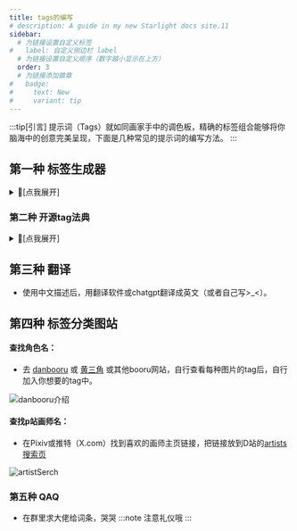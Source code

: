 ```yaml
---
title: tags的编写
# description: A guide in my new Starlight docs site.11
sidebar:
  # 为链接设置自定义标签
#   label: 自定义侧边栏 label
  # 为链接设置自定义顺序（数字越小显示在上方）
  order: 3
  # 为链接添加徽章
#   badge:
#     text: New
#     variant: tip
---
```


:::tip[引言]
提示词（Tags）就如同画家手中的调色板，精确的标签组合能够将你脑海中的创意完美呈现，下面是几种常见的提示词的编写方法。
:::

## 第一种 标签生成器


<details>
<summary>🍈[点我展开]</summary>

<LinkCard
  title="⭐tags生成器"
  description="宝宝巴士也会用的标签选择器"
  href="https://tag-select.nai4.top/"
/>

<LinkCard
  title="tags生成器（镜像站）"
  description="宝宝巴士也会用的标签选择器（镜像站）"
  href="https://nai4-tag-select.pages.dev/"
/>

<LinkCard
  title="NovelAi(NAIFU)"
  description="最后更新时间2024年3月"
  href="https://novelai.netlify.app/"
/>

<LinkCard
  title="NovelAiTag 标签超市"
  description="最后更新时间2022年"
  href="https://thereisnospon.github.io/NovelAiTag/"
/>

<LinkCard
  title="Danbooru 标签超市"
  description="最后更新时间也是2022年"
  href="https://tags.novelai.dev/"
/>

</details>

### 第二种 开源tag法典

<details>
<summary>🍓[点我展开]</summary>

<LinkCard
  title="所长常规NovalAI个人法典"
  description="所长常规NovalAI个人法典和色色法典"
  href="../../../法典/所长常规novalai个人法典/"
/>
<LinkCard
  title="元素法典第一~五卷"
  description="这是一本免费、开源的法典"
  href="https://docs.qq.com/doc/DWGh4QnZBVlJYRkly"
/>
<LinkCard
  title="NovelAiV3-人物tags"
  description="本文档部分借鉴AI模型博物馆作品《人物tag》"
  href="https://docs.qq.com/sheet/DRFBYSHNoUkRqZlVv?tab=BB08J2"
/>
<LinkCard
  title="服装notion笔记"
  description="上身 下身 服装穿搭提示词"
  href="https://www.notion.so/ea163bebdce44785adf38041ac35ed6e#6cd3e15dfc3347fb9811bec8bc910c02"
/>
<LinkCard
  title="森林的NAI-V3法典"
  description="原本一堆人指望让NAI爆金币，结果现在都给NAI送钱了"
  href="https://docs.qq.com/doc/DSU9CZHhLRERRbllw"
/>
<LinkCard
  title="绘世法师见闻录"
  description="这是一本免费、开源的魔法书，欢迎任何人向编纂者投稿记录自己的魔法。"
  href="https://docs.qq.com/doc/DR0d3aEdzSmxORE5w"
/>
<LinkCard
  title="旧日黎明——献给朋友们的法术书"
  description="如果您对本文档较为满意，建议导出为副本保存一份，以防文档丢失。"
  href="https://www.kdocs.cn/l/caGSIQNOfNDO"
/>
<LinkCard
  title="Danbooru tag 组"
  description="Danbooru网站的tag标签组分类"
  href="https://danbooru.donmai.us/wiki_pages/tag_groups"
/>
<LinkCard
  title="Danbooru 服装 tag"
  description="Danbooru网站的tag标签组服装分类"
  href="https://danbooru.donmai.us/wiki_pages/tag_group%3Aattire"
/>
<LinkCard
  title="人偶教室：风格化教学"
  description="胧雨夜 NovelAI note"
  href="https://www.yuque.com/longyuye/lmgcwy"
/>
<LinkCard
  title="手抄本法术"
  description="Google文档"
  href="https://docs.google.com/spreadsheets/d/14Gg1kIGWdZGXyCC8AgYVT0lqI6IivLzZOdIT3QMWwVI/edit?pli=1&gid=685247369#gid=685247369"
/>
<LinkCard
  title="Prompt Search"
  description="一个供用户上传图片和tag的社区"
  href="https://www.ptsearch.info/home/"
/>
<LinkCard
  title="midjourney explore"
  description="一个供用户上传MJ图片和tag的社区"
  href="https://www.midjourney.com/explore?tab=top"
/>


</details>


## 第三种 翻译
- 使用中文描述后，用翻译软件或chatgpt翻译成英文（或者自己写>_\<）。

## 第四种 标签分类图站
#### 查找角色名：
- 去 [danbooru](https://danbooru.donmai.us/) 或 [黄三角](https://chan.sankakucomplex.com) 或其他booru网站，自行查看每种图片的tag后，自行加入你想要的tag中。

![danbooru介绍](../../../assets/教程中图片/danbooru.png)

#### 查找p站画师名：
-  在Pixiv或推特（X.com）找到喜欢的画师主页链接，把链接放到D站的[artists搜索页](https://safebooru.donmai.us/artists?page=1)

![artistSerch](../../../assets/教程中图片/danbooruArtist.png)

### 第五种 QAQ
- 在群里求大佬给词条，哭哭
:::note
注意礼仪哦
:::